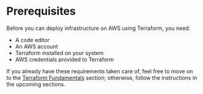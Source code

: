 

<CourseContentLayout>

# Prerequisites

Before you can deploy infrastructure on AWS using Terraform, you need:

- A code editor
- An AWS account
- Terraform installed on your system
- AWS credentials provided to Terraform

If you already have these requirements taken care of, feel free to move on to the [Terraform Fundamentals](/courses/terraform-for-beginners/terraform-fundamentals) section; otherwise, follow the instructions in the upcoming sections.

</CourseContentLayout>
